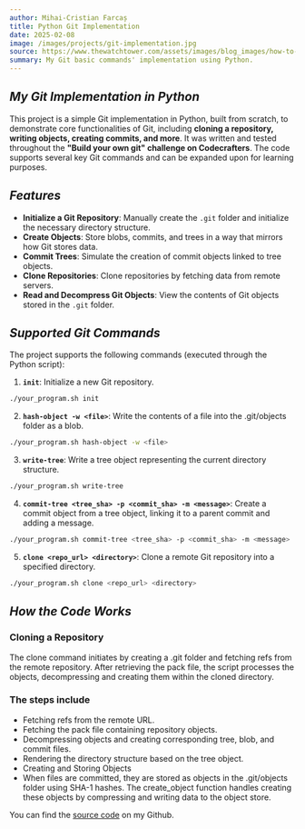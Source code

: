 ```yaml
---
author: Mihai-Cristian Farcaș
title: Python Git Implementation
date: 2025-02-08
image: /images/projects/git-implementation.jpg
source: https://www.thewatchtower.com/assets/images/blog_images/how-to-use-git-version-control-in-cpanel1624580050.jpg
summary: My Git basic commands' implementation using Python.
---
```


## _My Git Implementation in Python_

This project is a simple Git implementation in Python, built from scratch, to demonstrate core functionalities of Git, including **cloning a repository, writing objects, creating commits, and more**. It was written and tested throughout the **"Build your own git" challenge on Codecrafters**. The code supports several key Git commands and can be expanded upon for learning purposes.

## _Features_

- **Initialize a Git Repository**: Manually create the `.git` folder and initialize the necessary directory structure.
- **Create Objects**: Store blobs, commits, and trees in a way that mirrors how Git stores data.
- **Commit Trees**: Simulate the creation of commit objects linked to tree objects.
- **Clone Repositories**: Clone repositories by fetching data from remote servers.
- **Read and Decompress Git Objects**: View the contents of Git objects stored in the `.git` folder.

## _Supported Git Commands_

The project supports the following commands (executed through the Python script):

1. **`init`**: Initialize a new Git repository.

```bash
./your_program.sh init
```

2. **`hash-object -w <file>`**: Write the contents of a file into the .git/objects folder as a blob.

```bash
./your_program.sh hash-object -w <file>
```

3. **`write-tree`**: Write a tree object representing the current directory structure.

```bash
./your_program.sh write-tree
```

4. **`commit-tree <tree_sha> -p <commit_sha> -m <message>`**: Create a commit object from a tree object, linking it to a parent commit and adding a message.

```bash
./your_program.sh commit-tree <tree_sha> -p <commit_sha> -m <message>
```

5. **`clone <repo_url> <directory>`**: Clone a remote Git repository into a specified directory.

```bash
./your_program.sh clone <repo_url> <directory>
```

## _How the Code Works_

### Cloning a Repository

The clone command initiates by creating a .git folder and fetching refs from the remote repository. After retrieving the pack file, the script processes the objects, decompressing and creating them within the cloned directory.

### The steps include

- Fetching refs from the remote URL.
- Fetching the pack file containing repository objects.
- Decompressing objects and creating corresponding tree, blob, and commit files.
- Rendering the directory structure based on the tree object.
- Creating and Storing Objects
- When files are committed, they are stored as objects in the .git/objects folder using SHA-1 hashes. The create_object function handles creating these objects by compressing and writing data to the object store.

You can find the [source code](https://github.com/Forquosh/My-Git.git) on my Github.

<ContentFooter />
